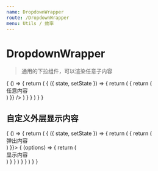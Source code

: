 ```yaml
---
name: DropdownWrapper
route: /DropdownWrapper
menu: Utils / 效率
---
```



# DropdownWrapper

> 通用的下拉组件，可以渲染任意子内容

<Props of={DropdownWrapper} />

<Playground>
  {
    () => {
      return (
        <State initial={{}}>
        {
          ({ state, setState }) => {
            return (
              <DropdownWrapper menuTitle="标题" overlay={e => {
                return (
                  <div className="p10" style={{width: 400}}>
                    任意内容
                  </div>
                )
              }} />
            )
          }
        }
        </State>
      )
    }
  }
</Playground>

## 自定义外层显示内容

<Playground>
  {
    () => {
      return (
        <State initial={{}}>
        {
          ({ state, setState }) => {
            return (
              <DropdownWrapper overlay={() => {
                return (
                  <div className="p10" style={{width: 400}}>
                    弹出内容
                  </div>
                )
              }}>
                {
                  (options) => {
                    return (
                      <div>显示内容</div>
                    )
                  }
                }
              </DropdownWrapper>
            )
          }
        }
        </State>
      )
    }
  }
</Playground>
